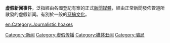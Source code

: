 '''虚假新闻事件'''，泛指經由各國登記有案的正式[[新聞媒體|新聞媒體]]，經由正常新聞發佈管道所散發的虚假新闻。有別於一般的[[惡搞文化|惡搞文化]]。

[[Category:新闻|Category:新闻]]
[[Category:虚假传播|Category:虚假传播]]
[[Category:媒体丑闻|Category:媒体丑闻]]
[[Category:骗局|Category:骗局]]

[[en:Category:Journalistic_hoaxes|en:Category:Journalistic hoaxes]]